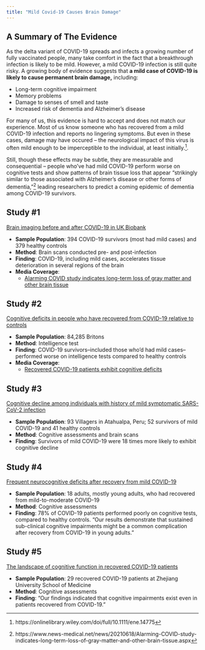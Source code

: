 ```yaml
---
title: "Mild Covid-19 Causes Brain Damage"
---
```



## A Summary of The Evidence

As the delta variant of COVID-19 spreads and infects a growing number of fully vaccinated people, many take comfort in the fact that a breakthrough infection is likely to be mild. However, a mild COVID-19 infection is still quite risky. A growing body of evidence suggests that **a mild case of COVID-19 is likely to cause permanent brain damage,** including: 

* Long-term cognitive impairment
* Memory problems
* Damage to senses of smell and taste
* Increased risk of dementia and Alzheimer's disease

For many of us, this evidence is hard to accept and does not match our experience. Most of us know someone who has recovered from a mild COVID-19 infection and reports no lingering symptoms. But even in these cases, damage may have occured -- the neurological impact of this virus is often mild enough to be imperceptible to the individual, at least initially.^[https://onlinelibrary.wiley.com/doi/full/10.1111/ene.14775]. 

Still, though these effects may be subtle, they are measurable and consequential -- people who've had mild COVID-19 perform worse on cognitive tests and show patterns of brain tissue loss that appear "strikingly similar to those associated with Alzheimer’s disease or other forms of dementia,"^[https://www.news-medical.net/news/20210618/Alarming-COVID-study-indicates-long-term-loss-of-gray-matter-and-other-brain-tissue.aspx] leading researchers to predict a coming epidemic of dementia among COVID-19 survivors.

## Study #1

[Brain imaging before and after COVID-19 in UK Biobank](https://www.medrxiv.org/content/10.1101/2021.06.11.21258690v1)

* **Sample Population**: 394 COVID-19 survivors (most had mild cases) and 379 healthy controls
* **Method**: Brain scans conducted pre- and post-infection
* **Finding**: COVID-19, including mild cases, accelerates tissue deterioration in several regions of the brain
* **Media Coverage**:
    + [Alarming COVID study indicates long-term loss of gray matter and other brain   tissue](https://www.news-medical.net/news/20210618/Alarming-COVID-study-indicates-long-term-loss-of-gray-matter-and-other-brain-tissue.aspx)


## Study #2

[Cognitive deficits in people who have recovered from COVID-19 relative to controls](https://www.medrxiv.org/content/10.1101/2020.10.20.20215863v1)

* **Sample Population**: 84,285 Britons
* **Method**: Intelligence test
* **Finding**: COVID-19 survivors--included those who'd had mild cases--performed worse on intelligence tests compared to healthy controls
* **Media Coverage**:
    + [Recovered COVID-19 patients exhibit cognitive deficits](https://www.news-medical.net/news/20201022/Recovered-COVID-19-patients-exhibit-cognitive-deficits.aspx)
    
## Study #3

[Cognitive decline among individuals with history of mild symptomatic SARS-CoV-2 infection](https://onlinelibrary.wiley.com/doi/full/10.1111/ene.14775)

* **Sample Population**: 93 Villagers in Atahualpa, Peru; 52 survivors of mild COVID-19 and 41 healthy controls
* **Method**: Cognitive assessments and brain scans
* **Finding**: Survivors of mild COVID-19 were 18 times more likely to exhibit cognitive decline

## Study #4

[Frequent neurocognitive deficits after recovery from mild COVID-19](https://academic.oup.com/braincomms/article/2/2/fcaa205/5998660)

* **Sample Population**: 18 adults, mostly young adults, who had recovered from mild-to-moderate COVID-19
* **Method**: Cognitive assessments
* **Finding**: 78% of COVID-19 patients performed poorly on cognitive tests, compared to healthy controls. "Our results demonstrate that sustained sub-clinical cognitive impairments might be a common complication after recovery from COVID-19 in young adults."

## Study #5

[The landscape of cognitive function in recovered COVID-19 patients](https://www.ncbi.nlm.nih.gov/pmc/articles/PMC7324344/)

* **Sample Population**: 29 recovered COVID-19 patients at Zhejiang University School of Medicine 
* **Method**: Cognitive assessments
* **Finding**: "Our findings indicated that cognitive impairments exist even in patients recovered from COVID-19."




